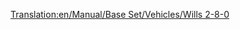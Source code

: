 [[Translation:en/Manual/Base Set/Vehicles/Wills 2-8-0]]
{{ru/Поезда|Image=[[File:en/Wills280.png]]
|Name=Wills 2-8-0
|Cost=£ 16406 (820300 р.)
|Speed=88 км/ч (55 миль/ч)
|Weight=145 т
|Power=1100 л.с. (820 кВт)
|Annual=£ 2132 (106600 р.)
|Designed=1945
|Lifespan=21
|Capacity=нет
|Description=Единственный паровоз, доступный в арктическом и субтропическом климате.
|Real-life=Существуют различные 2-8-0 поезда. Неизвестно, на котором из них основан тот, что в игре.<br/>
Некоторые 2-8-0: [http://www.lner.info/locos/O/o.shtml] [http://www.lner.info/locos/P/p.shtml]
}}